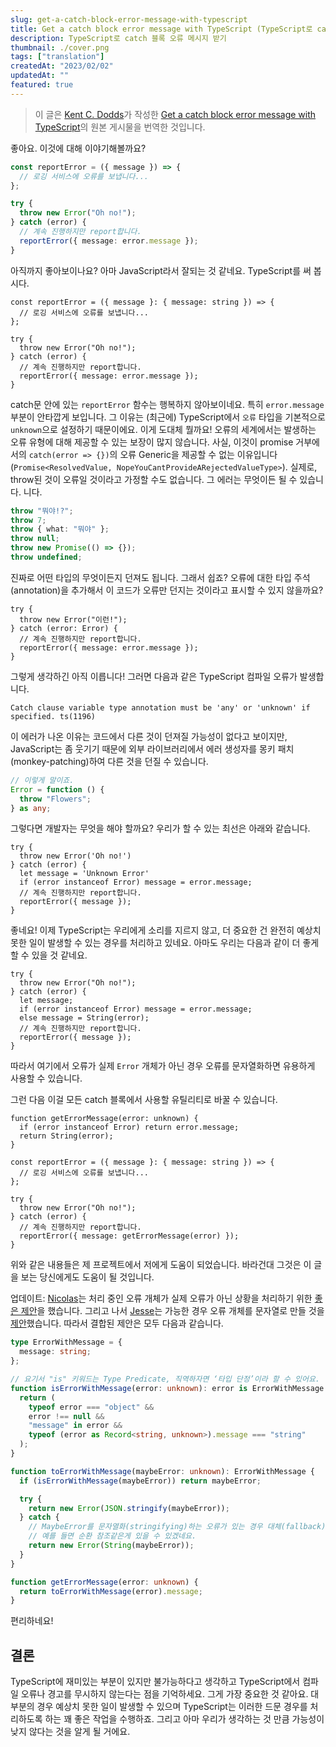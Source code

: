 ```yaml
---
slug: get-a-catch-block-error-message-with-typescript
title: Get a catch block error message with TypeScript (TypeScript로 catch 블록 오류 메시지 받기)
description: TypeScript로 catch 블록 오류 메시지 받기
thumbnail: ./cover.png
tags: ["translation"]
createdAt: "2023/02/02"
updatedAt: ""
featured: true
---
```


> 이 글은 [Kent C. Dodds](https://kentcdodds.com/)가 작성한 [Get a catch block error message with TypeScript](https://kentcdodds.com/blog/get-a-catch-block-error-message-with-typescript)의 원본 게시물을 번역한 것입니다.

좋아요. 이것에 대해 이야기해볼까요?

```ts
const reportError = ({ message }) => {
  // 로깅 서비스에 오류를 보냅니다...
};

try {
  throw new Error("Oh no!");
} catch (error) {
  // 계속 진행하지만 report합니다.
  reportError({ message: error.message });
}
```

아직까지 좋아보이나요? 아마 JavaScript라서 잘되는 것 같네요. TypeScript를 써 봅시다.

```ts,9-9
const reportError = ({ message }: { message: string }) => {
  // 로깅 서비스에 오류를 보냅니다...
};

try {
  throw new Error("Oh no!");
} catch (error) {
  // 계속 진행하지만 report합니다.
  reportError({ message: error.message });
}
```

catch문 안에 있는 `reportError` 함수는 행복하지 않아보이네요.
특히 `error.message` 부분이 안타깝게 보입니다.
그 이유는 (최근에) TypeScript에서 `오류` 타입을 기본적으로 `unknown`으로 설정하기 때문이에요.
이게 도대체 뭘까요! 오류의 세계에서는 발생하는 오류 유형에 대해 제공할 수 있는 보장이 많지 않습니다.
사실, 이것이 promise 거부에서의 `catch(error => {})`의 오류 Generic을 제공할 수 없는 이유입니다(`Promise<ResolvedValue, NopeYouCantProvideARejectedValueType>`).
실제로, throw된 것이 오류일 것이라고 가정할 수도 없습니다. 그 에러는 무엇이든 될 수 있습니다.
니다.

```ts
throw "뭐야!?";
throw 7;
throw { what: "뭐야" };
throw null;
throw new Promise(() => {});
throw undefined;
```

진짜로 어떤 타입의 무엇이든지 던져도 됩니다.
그래서 쉽죠? 오류에 대한 타입 주석(annotation)을 추가해서 이 코드가 오류만 던지는 것이라고 표시할 수 있지 않을까요?

```ts,3-3
try {
  throw new Error("이런!");
} catch (error: Error) {
  // 계속 진행하지만 report합니다.
  reportError({ message: error.message });
}
```

그렇게 생각하긴 아직 이릅니다! 그러면 다음과 같은 TypeScript 컴파일 오류가 발생합니다.

```shell
Catch clause variable type annotation must be 'any' or 'unknown' if specified. ts(1196)
```

이 에러가 나온 이유는 코드에서 다른 것이 던져질 가능성이 없다고 보이지만,
JavaScript는 좀 웃기기 때문에 외부 라이브러리에서 에러 생성자를 몽키 패치(monkey-patching)하여 다른 것을 던질 수 있습니다.

```ts
// 이렇게 말이죠.
Error = function () {
  throw "Flowers";
} as any;
```

그렇다면 개발자는 무엇을 해야 할까요?
우리가 할 수 있는 최선은 아래와 같습니다.

```ts,4-5&7-7
try {
  throw new Error('Oh no!')
} catch (error) {
  let message = 'Unknown Error'
  if (error instanceof Error) message = error.message;
  // 계속 진행하지만 report합니다.
  reportError({ message });
}
```

좋네요!
이제 TypeScript는 우리에게 소리를 지르지 않고, 더 중요한 건 완전히 예상치 못한 일이 발생할 수 있는 경우를 처리하고 있네요.
아마도 우리는 다음과 같이 더 좋게 할 수 있을 것 같네요.

```ts,4-4&6-6
try {
  throw new Error("Oh no!");
} catch (error) {
  let message;
  if (error instanceof Error) message = error.message;
  else message = String(error);
  // 계속 진행하지만 report합니다.
  reportError({ message });
}
```

따라서 여기에서 오류가 실제 `Error` 개체가 아닌 경우 오류를 문자열화하면 유용하게 사용할 수 있습니다.

그런 다음 이걸 모든 catch 블록에서 사용할 유틸리티로 바꿀 수 있습니다.

```ts,1-4&14-14
function getErrorMessage(error: unknown) {
  if (error instanceof Error) return error.message;
  return String(error);
}

const reportError = ({ message }: { message: string }) => {
  // 로깅 서비스에 오류를 보냅니다...
};

try {
  throw new Error("Oh no!");
} catch (error) {
  // 계속 진행하지만 report합니다.
  reportError({ message: getErrorMessage(error) });
}
```

위와 같은 내용들은 제 프로젝트에서 저에게 도움이 되었습니다.
바라건대 그것은 이 글을 보는 당신에게도 도움이 될 것입니다.

업데이트: [Nicolas](https://github.com/npirotte)는 처리 중인 오류 개체가 실제 오류가 아닌 상황을 처리하기 위한 [좋은 제안](https://github.com/kentcdodds/kentcdodds.com/issues/206)을 했습니다.
그리고 나서 [Jesse](https://discord.com/channels/@me)는 가능한 경우 오류 개체를 문자열로 만들 것을 [제안](https://discord.com/channels/715220730605731931)했습니다.
따라서 결합된 제안은 모두 다음과 같습니다.

```ts
type ErrorWithMessage = {
  message: string;
};

// 요기서 "is" 키워드는 Type Predicate, 직역하자면 ‘타입 단정’이라 할 수 있어요.
function isErrorWithMessage(error: unknown): error is ErrorWithMessage {
  return (
    typeof error === "object" &&
    error !== null &&
    "message" in error &&
    typeof (error as Record<string, unknown>).message === "string"
  );
}

function toErrorWithMessage(maybeError: unknown): ErrorWithMessage {
  if (isErrorWithMessage(maybeError)) return maybeError;

  try {
    return new Error(JSON.stringify(maybeError));
  } catch {
    // MaybeError를 문자열화(stringifying)하는 오류가 있는 경우 대체(fallback)코드에요.
    // 예를 들면 순환 참조같은게 있을 수 있겠네요.
    return new Error(String(maybeError));
  }
}

function getErrorMessage(error: unknown) {
  return toErrorWithMessage(error).message;
}
```

편리하네요!

## 결론

TypeScript에 재미있는 부분이 있지만 불가능하다고 생각하고 TypeScript에서 컴파일 오류나 경고를 무시하지 않는다는 점을 기억하세요. 그게 가장 중요한 것 같아요.
대부분의 경우 예상치 못한 일이 발생할 수 있으며 TypeScript는 이러한 드문 경우를 처리하도록 하는 꽤 좋은 작업을 수행하죠.
그리고 아마 우리가 생각하는 것 만큼 가능성이 낮지 않다는 것을 알게 될 거에요.

